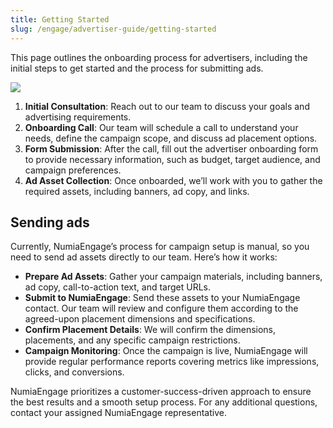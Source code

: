 ```yaml
---
title: Getting Started
slug: /engage/advertiser-guide/getting-started
---
```


This page outlines the onboarding process for advertisers, including the initial steps to get started and the process for submitting ads.

<Image 
  src="/media/engage/advertiser_diagram_light.svg" 
  srcDark="/media/engage/advertiser_diagram_dark.svg" 
/>

1. **Initial Consultation**: Reach out to our team to discuss your goals and advertising requirements.
2. **Onboarding Call**: Our team will schedule a call to understand your needs, define the campaign scope, and discuss ad placement options.
3. **Form Submission**: After the call, fill out the advertiser onboarding form to provide necessary information, such as budget, target audience, and campaign preferences.
4. **Ad Asset Collection**: Once onboarded, we’ll work with you to gather the required assets, including banners, ad copy, and links.

## Sending ads 
Currently, NumiaEngage’s process for campaign setup is manual, so you need to send ad assets directly to our team. Here’s how it works:

* **Prepare Ad Assets**: Gather your campaign materials, including banners, ad copy, call-to-action text, and target URLs.
* **Submit to NumiaEngage**: Send these assets to your NumiaEngage contact. Our team will review and configure them according to the agreed-upon placement dimensions and specifications.
* **Confirm Placement Details**: We will confirm the dimensions, placements, and any specific campaign restrictions.
* **Campaign Monitoring**: Once the campaign is live, NumiaEngage will provide regular performance reports covering metrics like impressions, clicks, and conversions.

NumiaEngage prioritizes a customer-success-driven approach to ensure the best results and a smooth setup process. For any additional questions, contact your assigned NumiaEngage representative.

<Card 
  title="Let's Talk!"
  description="Learn more about NumiaEngage by contacting our team."
  link="https://engage.numia.xyz/#cta"
  icon="headset"
  iconType='regular'
  iconSize='32px'
/>
